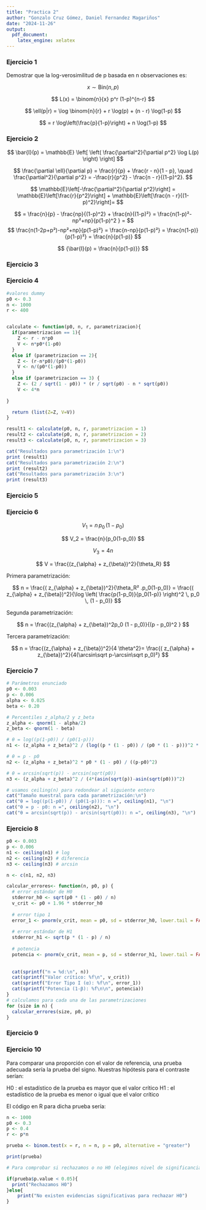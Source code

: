 ```yaml
---
title: "Practica 2"
author: "Gonzalo Cruz Gómez, Daniel Fernandez Magariños"
date: "2024-11-26"
output:
  pdf_document:
    latex_engine: xelatex
---
```


### Ejercicio 1

Demostrar que la log-verosimilitud de p basada en n observaciones es:

$$
x \sim \text{Bin}(n, p)
$$

$$
L(x) = \binom{n}{x} p^r (1-p)^{n-r}
$$

$$
\ell(p|r) = \log \binom{n}{r} + r \log(p) + (n - r) \log(1-p)
$$

$$
= r \log\left(\frac{p}{1-p}\right) + n \log(1-p)
$$

### Ejercicio 2

$$
\bar{I}(p) = \mathbb{E} \left[ \left( \frac{\partial^2}{\partial p^2} \log L(p) \right) \right]
$$

$$
\frac{\partial \ell}{\partial p} = \frac{r}{p} + \frac{r - n}{1 - p}, \quad \frac{\partial^2}{\partial p^2} = -\frac{r}{p^2} - \frac{n - r}{(1-p)^2}.
$$

$$
\mathbb{E}\left[-\frac{\partial^2}{\partial p^2}\right] = \mathbb{E}\left[\frac{r}{p^2}\right] + \mathbb{E}\left[\frac{n - r}{(1-p)^2}\right]=
$$

$$
= \frac{n}{p} - \frac{np}{(1-p)^2} + \frac{n}{(1-p)²} = \frac{n(1-p)²-np²+np}{p(1-p)^2 } = 
$$ $$
\frac{n(1-2p+p²)-np²+np}{p(1-p)²} = \frac{n-np}{p(1-p)²} = \frac{n(1-p)}{p(1-p)²} = \frac{n}{p(1-p)}
$$

$$
{\bar{I}(p) = \frac{n}{p(1-p)}}
$$

### Ejercicio 3

### Ejercicio 4

```r
#valores dummy
p0 <- 0.3
n <- 1000
r <- 400 


calculate <- function(p0, n, r, parametrizacion){
  if(parametrizacion == 1){
    Z <- r - n*p0
    V <- n*p0*(1-p0)
  }
  else if (parametrizacion == 2){
    Z <- (r-n*p0)/(p0*(1-p0))
    V <- n/(p0*(1-p0))
  }
  else if (parametrizacion == 3) {
    Z <- (2 / sqrt(1 - p0)) * (r / sqrt(p0) - n * sqrt(p0))
    V <- 4*n
    
}

  return (list(Z=Z, V=V))
}

result1 <- calculate(p0, n, r, parametrizacion = 1)
result2 <- calculate(p0, n, r, parametrizacion = 2)
result3 <- calculate(p0, n, r, parametrizacion = 3)

cat("Resultados para parametrización 1:\n")
print (result1)
cat("Resultados para parametrización 2:\n")
print (result2)
cat("Resultados para parametrización 3:\n")
print (result3)

```

### Ejercicio 5

### Ejercicio 6

$$
V_1 = n \, p_0 \, (1 - p_0)
$$

$$
V_2 = \frac{n}{p_0(1-p_0)}
$$

$$
V_3 = 4n
$$

$$
V = \frac{(z_{\alpha} + z_{\beta})^2}{\theta_R} 
$$

Primera parametrización:

$$
n = \frac{( z_{\alpha} + z_{\beta})^2}{\theta_R² .p_0(1-p_0)} = \frac{( z_{\alpha} + z_{\beta})^2}{\log \left( \frac{p(1-p_0)}{p_0(1-p)} \right)^2 \, p_0 \, (1 - p_0)}
$$

Segunda parametrización:

$$
n = \frac{(z_{\alpha} + z_{\beta})^2p_0  (1 - p_0)}{(p - p_0)^2 }
$$

Tercera parametrización:

$$
n = \frac{(z_{\alpha} + z_{\beta})^2}{4 \theta^2}= \frac{( z_{\alpha} + z_{\beta})^2}{4(\arcsin\sqrt p-\arcsin\sqrt p_0)²}
$$


### Ejercicio 7

```r
# Parámetros enunciado
p0 <- 0.003
p <- 0.006
alpha <- 0.025
beta <- 0.20

# Percentiles z_alpha/2 y z_beta
z_alpha <- qnorm(1 - alpha/2)  
z_beta <- qnorm(1 - beta)       

# θ = log((p(1-p0)) / (p0(1-p)))
n1 <- (z_alpha + z_beta)^2 / (log((p * (1 - p0)) / (p0 * (1 - p)))^2 * p0 * (1 - p0))

# θ = p - p0
n2 <- (z_alpha + z_beta)^2 * p0 * (1 - p0) / ((p-p0)^2)

# θ = arcsin(sqrt(p)) - arcsin(sqrt(p0))
n3 <- (z_alpha + z_beta)^2 / (4*(asin(sqrt(p))-asin(sqrt(p0)))^2)

# usamos ceiling(n) para redondear al siguiente entero
cat("Tamaño muestral para cada parametrización:\n")
cat("θ = log((p(1-p0)) / (p0(1-p))): n =", ceiling(n1), "\n")
cat("θ = p - p0: n =", ceiling(n2), "\n")
cat("θ = arcsin(sqrt(p)) - arcsin(sqrt(p0)): n =", ceiling(n3), "\n")

```

### Ejercicio 8

```r
p0 <- 0.003 
p <- 0.006 
n1 <- ceiling(n1) # log
n2 <- ceiling(n2) # diferencia
n3 <- ceiling(n3) # arcsin

n <- c(n1, n2, n3)

calcular_errores<- function(n, p0, p) {
  # error estándar de H0
  stderror_h0 <- sqrt(p0 * (1 - p0) / n)
  v_crit <- p0 + 1.96 * stderror_h0
  
  # error tipo 1
  error_1 <- pnorm(v_crit, mean = p0, sd = stderror_h0, lower.tail = FALSE)
  
  # error estándar de H1
  stderror_h1 <- sqrt(p * (1 - p) / n)
  
  # potencia
  potencia <- pnorm(v_crit, mean = p, sd = stderror_h1, lower.tail = FALSE)
  
  
  cat(sprintf("n = %d:\n", n))
  cat(sprintf("Valor crítico: %f\n", v_crit))
  cat(sprintf("Error Tipo I (α): %f\n", error_1))
  cat(sprintf("Potencia (1-β): %f\n\n", potencia))
}
# calculamos para cada una de las parametrizaciones
for (size in n) {
  calcular_errores(size, p0, p)
}

```

### Ejercicio 9

### Ejercicio 10

Para comparar una proporción con el valor de referencia, una prueba adecuada sería la prueba del signo. Nuestras hipótesis para el contraste serían:

H0 : el estadístico de la prueba es mayor que el valor crítico H1 : el estadístico de la prueba es menor o igual que el valor crítico

El código en R para dicha prueba sería:

```r
n <- 1000
p0 <- 0.3
p <- 0.4
r <- p*n

prueba <- binom.test(x = r, n = n, p = p0, alternative = "greater")

print(prueba)

# Para comprobar si rechazamos o no H0 (elegimos nivel de significancia del 5%):

if(prueba$p.value < 0.05){
  print("Rechazamos H0")
}else{
    print("No existen evidencias significativas para rechazar H0")
}

```
